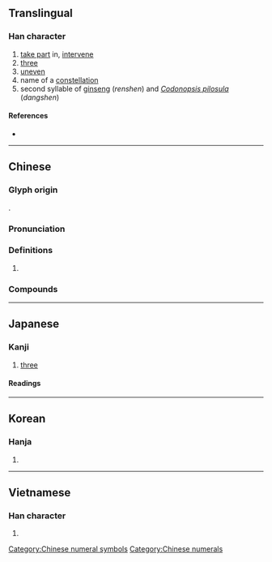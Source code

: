 {{character info/new}}
{{also|参|蔘|叄}}
==Translingual==
{{ja-forms|[[参]]|[[参]]|參}}

===Han character===
{{Han char|rn=28|rad=厶|as=09|sn=11|four=23202|canj=IIIH|ids=⿱𠫯彡}}

# [[take part]] in, [[intervene]]
# [[three]]
# [[uneven]]
# name of a [[constellation]]
# second syllable of [[ginseng]] (''renshen'') and ''[[Codonopsis pilosula]]'' (''dangshen'')

====References====
* {{Han ref|kx=0164.280|dkj=03098|dj=0372.280|hdz=10387.230|uh=53C3|ud=21443|bh=B0D1|bd=45265}}

----

==Chinese==
{{zh-forms|s=参|alt=曑,叄,㕘,叅}}

===Glyph origin===
{{Han etyl}}
{{Han simp|曑|f=晶|t=厽}}.

===Pronunciation===
{{zh-pron
|m=shēn,cān,cēn,sān
|c=sam1,caam1,cam1,saam1
|mn=chham/saⁿ/sim/song
|mc=y
|oc=y
|ma=
|cat=v,num,a,n
}}

===Definitions===
{{zh-hanzi}}

# {{rfdef|lang=zh}}

===Compounds===
{{zh-der|人參|土人參|西洋參|洋參|白肉洋參|紅肉洋參|泡參|高麗參|黨參|明黨參|防黨參|苦參|玄參|丹參|拳參|海參|刺參|盤龍參|竹節參|元參|地參|毒參|沙參|南沙參|北沙參|太子參|孩兒參|五指山參|參加|參展|參辰日月|參堂|參考|人參果|參差不齊|動如參商|參假|參前落後|功過參半|憂喜參半|參靈|參雜|參校|參戰|參差|參訂|參伍|參觀|參軍|參商|參孫|內參|參贊|參透|參考書|利弊參半|參辰|參湯|卯酉參辰|參政權|同參|形名參同|參錯|免參|參知政事|參驗|參看|參拜|參與|參革|參酌|參話頭|參破|參同契|參度|土參|參選|公眾參與|參請|參天|參場|參劾|喝參|參頭|參預|參辰卯酉|參賽|參議院|參議會|參議|參譚|參謁|參見|參禪|參照|參朝|參政|參悟|參半|參佐|參本|參閱|參將|參事|參謀|參數|參綜|日月參辰|早參|晨參暮省|拔地參天|月落參橫|海參崴|斗轉參橫|晚參|朝參暮禮|疑信參半|略無參商|打參|玉參差|曾參殺人|毀譽參半|暮禮晨參|晨參暮禮|捫參歷井|放參|飽參|筆參造化|魚頭參政|血參|說參請|違紀參選|聯合參謀}}

[[Category:Chinese numeral symbols]]
[[Category:Chinese numerals]]

----

==Japanese==

===Kanji===
{{ja-kanji|grade=|rs=厶09|style=ky|shin=参}}

# [[three]]

====Readings====
{{ja-readings
|goon=[[さん]] (san), [[しん]] (shin), [[そん]] (son)
|kanon=[[さん]] (san), [[しん]] (shin)
|kun=[[まいる]] ([[参る]], mairu)
}}

----

==Korean==

===Hanja===
{{ko-hanja|hangeul=[[참]], [[삼]]|rv=cham, sam|mr=ch'am, sam|y=cham, sam}}

# {{defn|lang=ko|sort=厶09}}

----

==Vietnamese==

===Han character===
{{vi-hantu|[[tham]], [[sâm]]|rs=厶09}}

# {{defn|lang=vi|sort=厶09}}
